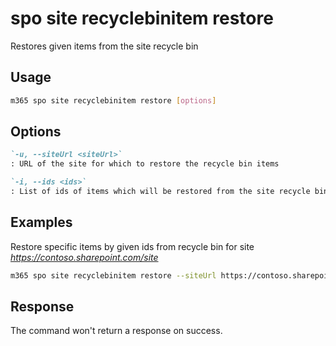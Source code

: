 
# spo site recyclebinitem restore

Restores given items from the site recycle bin

## Usage

```sh
m365 spo site recyclebinitem restore [options]
```

## Options

```md definition-list
`-u, --siteUrl <siteUrl>`
: URL of the site for which to restore the recycle bin items

`-i, --ids <ids>`
: List of ids of items which will be restored from the site recycle bin
```

<Global />

## Examples

Restore specific items by given ids from recycle bin for site _https://contoso.sharepoint.com/site_

```sh
m365 spo site recyclebinitem restore --siteUrl https://contoso.sharepoint.com/site --ids "ae6f97a7-280e-48d6-b481-0ea986c323da,aadbf916-1f71-42ee-abf2-8ee4802ae291"
```

## Response

The command won't return a response on success.
